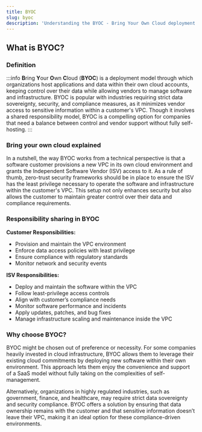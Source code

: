 ```yaml
---
title: BYOC
slug: byoc
description: 'Understanding the BYOC - Bring Your Own Cloud deployment model'
---
```

## What is BYOC?

### Definition

:::info
**B**ring **Y**our **O**wn **C**loud (**BYOC**) is a deployment model through which organizations host applications and data within their own cloud accounts, keeping control over their data while allowing vendors to manage software and infrastructure. BYOC is popular with industries requiring strict data sovereignty, security, and compliance measures, as it minimizes vendor access to sensitive information within a customer's VPC. Though it involves a shared responsibility model, BYOC is a compelling option for companies that need a balance between control and vendor support without fully self-hosting.
:::

### Bring your own cloud explained

In a nutshell, the way BYOC works from a technical perspective is that a software customer provisions a new VPC in its own cloud environment and grants the Independent Software Vendor (ISV) access to it. As a rule of thumb, zero-trust security frameworks should be in place to ensure the ISV has the least privilege necessary to operate the software and infrastructure within the customer's VPC. This setup not only enhances security but also allows the customer to maintain greater control over their data and compliance requirements.

### Responsibility sharing in BYOC

**Customer Responsibilities:**

-   Provision and maintain the VPC environment
-   Enforce data access policies with least privilege
-   Ensure compliance with regulatory standards
-   Monitor network and security events


**ISV Responsibilities:**

-   Deploy and maintain the software within the VPC
-   Follow least-privilege access controls
-   Align with customer’s compliance needs
-   Monitor software performance and incidents
-   Apply updates, patches, and bug fixes
-   Manage infrastructure scaling and maintenance inside the VPC


### Why choose BYOC?

BYOC might be chosen out of preference or necessity. For some companies heavily invested in cloud infrastructure, BYOC allows them to leverage their existing cloud commitments by deploying new software within their own environment. This approach lets them enjoy the convenience and support of a SaaS model without fully taking on the complexities of self-management.

Alternatively, organizations in highly regulated industries, such as government, finance, and healthcare, may require strict data sovereignty and security compliance. BYOC offers a solution by ensuring that data ownership remains with the customer and that sensitive information doesn’t leave their VPC, making it an ideal option for these compliance-driven environments.
